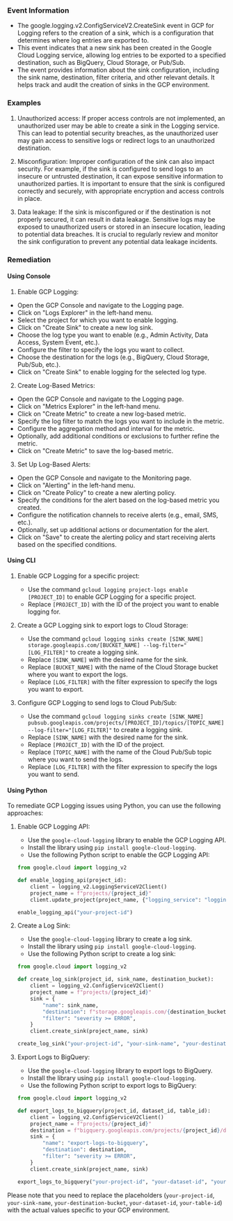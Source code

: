 
### Event Information

- The google.logging.v2.ConfigServiceV2.CreateSink event in GCP for Logging refers to the creation of a sink, which is a configuration that determines where log entries are exported to.
- This event indicates that a new sink has been created in the Google Cloud Logging service, allowing log entries to be exported to a specified destination, such as BigQuery, Cloud Storage, or Pub/Sub.
- The event provides information about the sink configuration, including the sink name, destination, filter criteria, and other relevant details. It helps track and audit the creation of sinks in the GCP environment.


### Examples

1. Unauthorized access: If proper access controls are not implemented, an unauthorized user may be able to create a sink in the Logging service. This can lead to potential security breaches, as the unauthorized user may gain access to sensitive logs or redirect logs to an unauthorized destination.

2. Misconfiguration: Improper configuration of the sink can also impact security. For example, if the sink is configured to send logs to an insecure or untrusted destination, it can expose sensitive information to unauthorized parties. It is important to ensure that the sink is configured correctly and securely, with appropriate encryption and access controls in place.

3. Data leakage: If the sink is misconfigured or if the destination is not properly secured, it can result in data leakage. Sensitive logs may be exposed to unauthorized users or stored in an insecure location, leading to potential data breaches. It is crucial to regularly review and monitor the sink configuration to prevent any potential data leakage incidents.

### Remediation

#### Using Console

1. Enable GCP Logging: 
- Open the GCP Console and navigate to the Logging page.
- Click on "Logs Explorer" in the left-hand menu.
- Select the project for which you want to enable logging.
- Click on "Create Sink" to create a new log sink.
- Choose the log type you want to enable (e.g., Admin Activity, Data Access, System Event, etc.).
- Configure the filter to specify the logs you want to collect.
- Choose the destination for the logs (e.g., BigQuery, Cloud Storage, Pub/Sub, etc.).
- Click on "Create Sink" to enable logging for the selected log type.

2. Create Log-Based Metrics:
- Open the GCP Console and navigate to the Logging page.
- Click on "Metrics Explorer" in the left-hand menu.
- Click on "Create Metric" to create a new log-based metric.
- Specify the log filter to match the logs you want to include in the metric.
- Configure the aggregation method and interval for the metric.
- Optionally, add additional conditions or exclusions to further refine the metric.
- Click on "Create Metric" to save the log-based metric.

3. Set Up Log-Based Alerts:
- Open the GCP Console and navigate to the Monitoring page.
- Click on "Alerting" in the left-hand menu.
- Click on "Create Policy" to create a new alerting policy.
- Specify the conditions for the alert based on the log-based metric you created.
- Configure the notification channels to receive alerts (e.g., email, SMS, etc.).
- Optionally, set up additional actions or documentation for the alert.
- Click on "Save" to create the alerting policy and start receiving alerts based on the specified conditions.

#### Using CLI

1. Enable GCP Logging for a specific project:
   - Use the command `gcloud logging project-logs enable [PROJECT_ID]` to enable GCP Logging for a specific project.
   - Replace `[PROJECT_ID]` with the ID of the project you want to enable logging for.

2. Create a GCP Logging sink to export logs to Cloud Storage:
   - Use the command `gcloud logging sinks create [SINK_NAME] storage.googleapis.com/[BUCKET_NAME] --log-filter="[LOG_FILTER]"` to create a logging sink.
   - Replace `[SINK_NAME]` with the desired name for the sink.
   - Replace `[BUCKET_NAME]` with the name of the Cloud Storage bucket where you want to export the logs.
   - Replace `[LOG_FILTER]` with the filter expression to specify the logs you want to export.

3. Configure GCP Logging to send logs to Cloud Pub/Sub:
   - Use the command `gcloud logging sinks create [SINK_NAME] pubsub.googleapis.com/projects/[PROJECT_ID]/topics/[TOPIC_NAME] --log-filter="[LOG_FILTER]"` to create a logging sink.
   - Replace `[SINK_NAME]` with the desired name for the sink.
   - Replace `[PROJECT_ID]` with the ID of the project.
   - Replace `[TOPIC_NAME]` with the name of the Cloud Pub/Sub topic where you want to send the logs.
   - Replace `[LOG_FILTER]` with the filter expression to specify the logs you want to send.

#### Using Python

To remediate GCP Logging issues using Python, you can use the following approaches:

1. Enable GCP Logging API:
   - Use the `google-cloud-logging` library to enable the GCP Logging API.
   - Install the library using `pip install google-cloud-logging`.
   - Use the following Python script to enable the GCP Logging API:

   ```python
   from google.cloud import logging_v2

   def enable_logging_api(project_id):
       client = logging_v2.LoggingServiceV2Client()
       project_name = f"projects/{project_id}"
       client.update_project(project_name, {"logging_service": "logging.googleapis.com"})

   enable_logging_api("your-project-id")
   ```

2. Create a Log Sink:
   - Use the `google-cloud-logging` library to create a log sink.
   - Install the library using `pip install google-cloud-logging`.
   - Use the following Python script to create a log sink:

   ```python
   from google.cloud import logging_v2

   def create_log_sink(project_id, sink_name, destination_bucket):
       client = logging_v2.ConfigServiceV2Client()
       project_name = f"projects/{project_id}"
       sink = {
           "name": sink_name,
           "destination": f"storage.googleapis.com/{destination_bucket}",
           "filter": "severity >= ERROR",
       }
       client.create_sink(project_name, sink)

   create_log_sink("your-project-id", "your-sink-name", "your-destination-bucket")
   ```

3. Export Logs to BigQuery:
   - Use the `google-cloud-logging` library to export logs to BigQuery.
   - Install the library using `pip install google-cloud-logging`.
   - Use the following Python script to export logs to BigQuery:

   ```python
   from google.cloud import logging_v2

   def export_logs_to_bigquery(project_id, dataset_id, table_id):
       client = logging_v2.ConfigServiceV2Client()
       project_name = f"projects/{project_id}"
       destination = f"bigquery.googleapis.com/projects/{project_id}/datasets/{dataset_id}/tables/{table_id}"
       sink = {
           "name": "export-logs-to-bigquery",
           "destination": destination,
           "filter": "severity >= ERROR",
       }
       client.create_sink(project_name, sink)

   export_logs_to_bigquery("your-project-id", "your-dataset-id", "your-table-id")
   ```

Please note that you need to replace the placeholders (`your-project-id`, `your-sink-name`, `your-destination-bucket`, `your-dataset-id`, `your-table-id`) with the actual values specific to your GCP environment.

